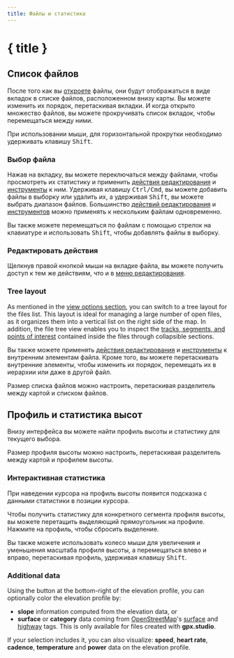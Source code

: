 ```yaml
---
title: Файлы и статистика
---
```


<script lang="ts">

    let gpxStatistics = writable(exampleGPXFile.getStatistics());
    let slicedGPXStatistics = writable(undefined);
    let additionalDatasets = writable(['speed', 'atemp']);
    let elevationFill = writable<'slope' | 'surface' | undefined>(undefined);
</script>

# { title }

## Список файлов

После того как вы [откроете](./menu/file) файлы, они будут отображаться в виде вкладок в списке файлов, расположенном внизу карты.
Вы можете изменить их порядок, перетаскивая вкладки.
И когда открыто множество файлов, вы можете прокручивать список вкладок, чтобы перемещаться между ними.

<DocsNote>

При использовании мыши, для горизонтальной прокрутки необходимо удерживать клавишу <kbd>Shift</kbd>.

</DocsNote>

### Выбор файла

Нажав на вкладку, вы можете переключаться между файлами, чтобы просмотреть их статистику и применить [действия редактирования](./menu/edit) и [инструменты](./toolbar) к ним.
Удерживая клавишу <kbd>Ctrl/Cmd</kbd>, вы можете добавить файлы в выборку или удалить их, а удерживая <kbd>Shift</kbd>, вы можете выбрать диапазон файлов.
Большинство [действий редактирования](./menu/edit) и [инструментов](./toolbar) можно применять к нескольким файлам одновременно.

<DocsNote>

Вы также можете перемещаться по файлам с помощью стрелок на клавиатуре и использовать <kbd>Shift</kbd>, чтобы добавлять файлы в выборку.

</DocsNote>

### Редактировать действия

Щелкнув правой кнопкой мыши на вкладке файла, вы можете получить доступ к тем же действиям, что и в [меню редактирования](./menu/edit).

### Tree layout

As mentioned in the [view options section](./menu/view), you can switch to a tree layout for the files list.
This layout is ideal for managing a large number of open files, as it organizes them into a vertical list on the right side of the map.
In addition, the file tree view enables you to inspect the [tracks, segments, and points of interest](./gpx) contained inside the files through collapsible sections.

Вы также можете применять [действия редактирования](./menu/edit) и [инструменты](./toolbar) к внутренним элементам файла.
Кроме того, вы можете перетаскивать внутренние элементы, чтобы изменить их порядок, перемещать их в иерархии или даже в другой файл.

<DocsNote>

Размер списка файлов можно настроить, перетаскивая разделитель между картой и списком файлов.

</DocsNote>

## Профиль и статистика высот

Внизу интерфейса вы можете найти профиль высоты и статистику для текущего выбора.

<DocsNote>

Размер профиля высоты можно настроить, перетаскивая разделитель между картой и профилем высоты.

</DocsNote>

### Интерактивная статистика

При наведении курсора на профиль высоты появится подсказка с данными статистики в позиции курсора.

Чтобы получить статистику для конкретного сегмента профиля высоты, вы можете перетащить выделяющий прямоугольник на профиле.
Нажмите на профиль, чтобы сбросить выделение.

Вы также можете использовать колесо мыши для увеличения и уменьшения масштаба профиля высоты, а перемещаться влево и вправо, перетаскивая профиль, удерживая клавишу <kbd>Shift</kbd>.

<div class="h-48 w-full">
    <ElevationProfile
        {gpxStatistics}
        {slicedGPXStatistics}
        additionalDatasets={$additionalDatasets}
        elevationFill={$elevationFill}
    />
</div>
<div class="flex flex-col items-center -mt-6">
    <div class="h-10 w-fit">
        <GPXStatistics
            {gpxStatistics}
            {slicedGPXStatistics}
            panelSize={120}
            orientation={'horizontal'}
        />
    </div>
</div>

### Additional data

Using the <kbd><ChartNoAxesColumn size="16" class="inline-block" style="margin-bottom: 2px"/></kbd> button at the bottom-right of the elevation profile, you can optionally color the elevation profile by:

- **slope** information computed from the elevation data, or
- **surface** or **category** data coming from <a href="https://www.openstreetmap.org/" target="_blank">OpenStreetMap</a>'s <a href="https://wiki.openstreetmap.org/wiki/Key:surface" target="_blank">surface</a> and <a href="https://wiki.openstreetmap.org/wiki/Key:highway" target="_blank">highway</a> tags.
  This is only available for files created with **gpx.studio**.

If your selection includes it, you can also visualize: **speed**, **heart rate**, **cadence**, **temperature** and **power** data on the elevation profile.

